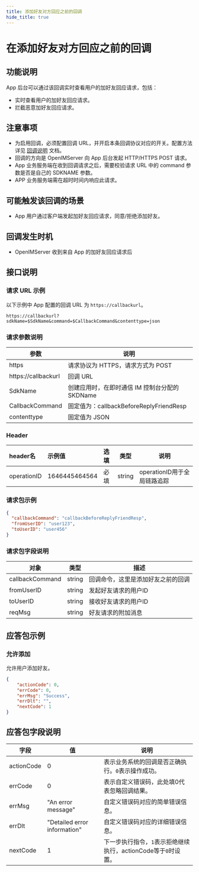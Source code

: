 ```yaml
---
title: 添加好友对方回应之前的回调
hide_title: true
---
```



# 在添加好友对方回应之前的回调

## 功能说明
App 后台可以通过该回调实时查看用户的加好友回应请求，包括：
- 实时查看用户的加好友回应请求。
- 拦截恶意加好友回应请求。


## 注意事项
- 为启用回调，必须配置回调 URL，并开启本条回调协议对应的开关。配置方法详见 [回调说明](../introduction) 文档。
- 回调的方向是 OpenIMServer 向 App 后台发起 HTTP/HTTPS POST 请求。
- App 业务服务端在收到回调请求之后，需要校验请求 URL 中的 command 参数是否是自己的 SDKNAME 参数。
- APP 业务服务端需在超时时间内响应此请求。

## 可能触发该回调的场景
- App 用户通过客户端发起加好友回应请求，同意/拒绝添加好友。

## 回调发生时机
- OpenIMServer 收到来自 App 的加好友回应请求后

## 接口说明

### 请求 URL 示例
以下示例中 App 配置的回调 URL 为 `https://callbackurl`。
```plaintext
https://callbackurl?sdkName=$SdkName&command=$CallbackCommand&contenttype=json
```

### 请求参数说明

| 参数                 | 说明                                                   |
|-------------------- |------------------------------------------------------ |
| https               | 请求协议为 HTTPS，请求方式为 POST                      |
| https://callbackurl | 回调 URL                                               |
| SdkName             | 创建应用时，在即时通信 IM 控制台分配的 SKDName                                               |
| CallbackCommand     | 固定值为：callbackBeforeReplyFriendResp                |
| contenttype         | 固定值为 JSON                |

### Header
| header名     | 示例值           | 选填  | 类型     | 说明                  |
|:------------|:--------------|:----|--------|---------------------|
| operationID | 1646445464564 | 必填  | string | operationID用于全局链路追踪 |

### 请求包示例
```json
{
  "callbackCommand": "callbackBeforeReplyFriendResp",
  "fromUserID": "user123",
  "toUserID": "user456"
}

```




### 请求包字段说明

| 对象            | 类型   | 描述                                      |
|-----------------|--------|------------------------------------------|
| callbackCommand | string | 回调命令，这里是添加好友之前的回调         |
| fromUserID      | string | 发起好友请求的用户ID                      |
| toUserID        | string | 接收好友请求的用户ID                      |
| reqMsg          | string | 好友请求的附加消息                        |

## 应答包示例

### 允许添加
允许用户添加好友。

```json
{
    "actionCode": 0,
    "errCode": 0,
    "errMsg": "Success",
    "errDlt": "",
    "nextCode": 1
}

```



## 应答包字段说明

| 字段         | 值                            | 说明                                      |
|------------|------------------------------|-----------------------------------------|
| actionCode | 0                            | 表示业务系统的回调是否正确执行。`0`表示操作成功。              |
| errCode    | 0                            | 表示自定义错误码，此处填0代表忽略回调结果。                  |
| errMsg     | "An error message"           | 自定义错误码对应的简单错误信息。                        |
| errDlt     | "Detailed error information" | 自定义错误码对应的详细错误信息。                        |
| nextCode   | 1                            | 下一步执行指令，`1`表示拒绝继续执行，actionCode等于`0`时设置。 |


